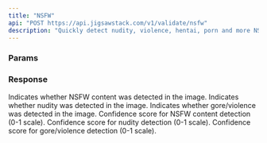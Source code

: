 ```yaml
---
title: "NSFW"
api: "POST https://api.jigsawstack.com/v1/validate/nsfw"
description: "Quickly detect nudity, violence, hentai, porn and more NSFW content in images."
---
```



### Params

<FilesParam />

<Snippet file="header.mdx" />

### Response

<BasicResponse />

<ResponseField name="nsfw" type="boolean">
  Indicates whether NSFW content was detected in the image.
</ResponseField>


<ResponseField name="nudity" type="boolean">
  Indicates whether nudity was detected in the image.
</ResponseField>

<ResponseField name="gore" type="boolean">
  Indicates whether gore/violence was detected in the image.
</ResponseField>

<ResponseField name="nsfw_score" type="number">
  Confidence score for NSFW content detection (0-1 scale).
</ResponseField>

<ResponseField name="nudity_score" type="number">
  Confidence score for nudity detection (0-1 scale).
</ResponseField>

<ResponseField name="gore_score" type="number">
  Confidence score for gore/violence detection (0-1 scale).
</ResponseField>


<NsfwSnippet />
